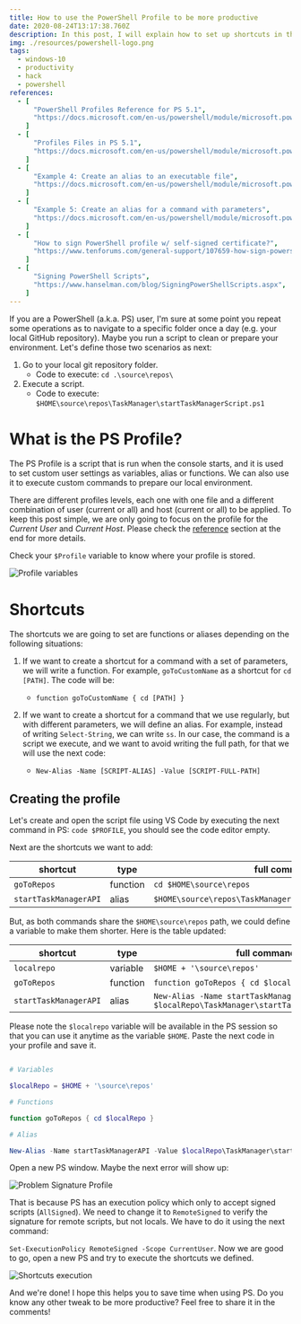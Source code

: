 ```yaml
---
title: How to use the PowerShell Profile to be more productive
date: 2020-08-24T13:17:38.760Z
description: In this post, I will explain how to set up shortcuts in the PowerShell Profile. This is useful to save time when we are executing routine actions like moving to one directory or running a script with a long path. Everything in this article works for PowerShell 5.1 and later.
img: ./resources/powershell-logo.png
tags:
  - windows-10
  - productivity
  - hack
  - powershell
references:
  - [
      "PowerShell Profiles Reference for PS 5.1",
      "https://docs.microsoft.com/en-us/powershell/module/microsoft.powershell.core/about/about_profiles?view=powershell-5.1",
    ]
  - [
      "Profiles Files in PS 5.1",
      "https://docs.microsoft.com/en-us/powershell/module/microsoft.powershell.core/about/about_profiles?view=powershell-5.1#the-profile-files",
    ]
  - [
      "Example 4: Create an alias to an executable file",
      "https://docs.microsoft.com/en-us/powershell/module/microsoft.powershell.utility/set-alias?view=powershell-5.1#example-4--create-an-alias-to-an-executable-file",
    ]
  - [
      "Example 5: Create an alias for a command with parameters",
      "https://docs.microsoft.com/en-us/powershell/module/microsoft.powershell.utility/set-alias?view=powershell-5.1#example-4--create-an-alias-to-an-executable-file",
    ]
  - [
      "How to sign PowerShell profile w/ self-signed certificate?",
      "https://www.tenforums.com/general-support/107659-how-sign-powershell-profile-w-self-signed-certificate.html",
    ]
  - [
      "Signing PowerShell Scripts",
      "https://www.hanselman.com/blog/SigningPowerShellScripts.aspx",
    ]
---
```


If you are a PowerShell (a.k.a. PS) user, I'm sure at some point you repeat some operations as to navigate to a specific folder once a day (e.g. your local GitHub repository). Maybe you run a script to clean or prepare your environment. Let's define those two scenarios as next:

1. Go to your local git repository folder.
   - Code to execute: `cd .\source\repos\`
2. Execute a script.
   - Code to execute: `$HOME\source\repos\TaskManager\startTaskManagerScript.ps1`

# What is the PS Profile?

The PS Profile is a script that is run when the console starts, and it is used to set custom user settings as variables, alias or functions. We can also use it to execute custom commands to prepare our local environment.

There are different profiles levels, each one with one file and a different combination of user (current or all) and host (current or all) to be applied. To keep this post simple, we are only going to focus on the profile for the _Current User_ and _Current Host_. Please check the [reference](#post-references) section at the end for more details.

Check your `$Profile` variable to know where your profile is stored.

![Profile variables](./resources/2020-08-26-configuring-powershell-profile/Profile-variable.png)

# Shortcuts

The shortcuts we are going to set are functions or aliases depending on the following situations:

1. If we want to create a shortcut for a command with a set of parameters, we will write a function. For example, `goToCustomName` as a shortcut for `cd [PATH]`. The code will be:

   - `function goToCustomName { cd [PATH] }`

2. If we want to create a shortcut for a command that we use regularly, but with different parameters, we will define an alias. For example, instead of writing `Select-String`, we can write `ss`. In our case, the command is a script we execute, and we want to avoid writing the full path, for that we will use the next code:
   - `New-Alias -Name [SCRIPT-ALIAS] -Value [SCRIPT-FULL-PATH]`

## Creating the profile

Let's create and open the script file using VS Code by executing the next command in PS: `code $PROFILE`, you should see the code editor empty.

Next are the shortcuts we want to add:

| shortcut              | type     | full command                                                |
| --------------------- | -------- | ----------------------------------------------------------- |
| `goToRepos`           | function | `cd $HOME\source\repos`                                     |
| `startTaskManagerAPI` | alias    | `$HOME\source\repos\TaskManager\startTaskManagerScript.ps1` |

But, as both commands share the `$HOME\source\repos` path, we could define a variable to make them shorter. Here is the table updated:

| shortcut              | type     | full command                                                                                   |
| --------------------- | -------- | ---------------------------------------------------------------------------------------------- |
| `localrepo`           | variable | `$HOME + '\source\repos'`                                                                      |
| `goToRepos`           | function | `function goToRepos { cd $localRepo }`                                                         |
| `startTaskManagerAPI` | alias    | `New-Alias -Name startTaskManagerAPI -Value $localRepo\TaskManager\startTaskManagerScript.ps1` |

Please note the `$localrepo` variable will be available in the PS session so that you can use it anytime as the variable `$HOME`. Paste the next code in your profile and save it.

```powershell

# Variables

$localRepo = $HOME + '\source\repos'

# Functions

function goToRepos { cd $localRepo }

# Alias

New-Alias -Name startTaskManagerAPI -Value $localRepo\TaskManager\startTaskManagerScript.ps1
```

Open a new PS window. Maybe the next error will show up:

![Problem Signature Profile](./resources/2020-08-26-configuring-powershell-profile/digitally-signed-problem.png)

That is because PS has an execution policy which only to accept signed scripts (`AllSigned`). We need to change it to `RemoteSigned` to verify the signature for remote scripts, but not locals. We have to do it using the next command:

`Set-ExecutionPolicy RemoteSigned -Scope CurrentUser`. Now we are good to go, open a new PS and try to execute the shortcuts we defined.

![Shortcuts execution](./resources/2020-08-26-configuring-powershell-profile/shortcuts-execution.png)

And we're done! I hope this helps you to save time when using PS. Do you know any other tweak to be more productive? Feel free to share it in the comments!
